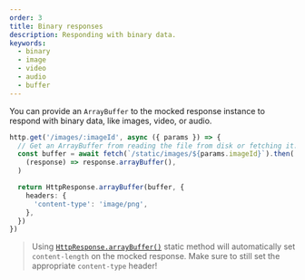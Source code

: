 ```yaml
---
order: 3
title: Binary responses
description: Responding with binary data.
keywords:
  - binary
  - image
  - video
  - audio
  - buffer
---
```


You can provide an `ArrayBuffer` to the mocked response instance to respond with binary data, like images, video, or audio.

```ts {7}
http.get('/images/:imageId', async ({ params }) => {
  // Get an ArrayBuffer from reading the file from disk or fetching it.
  const buffer = await fetch(`/static/images/${params.imageId}`).then(
    (response) => response.arrayBuffer(),
  )

  return HttpResponse.arrayBuffer(buffer, {
    headers: {
      'content-type': 'image/png',
    },
  })
})
```

> Using [`HttpResponse.arrayBuffer()`](/docs/api/http-response#httpresponsearraybufferbody-init) static method will automatically set `content-length` on the mocked response. Make sure to still set the appropriate `content-type` header!
